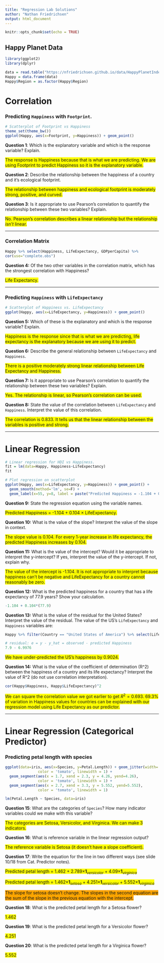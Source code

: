 ---
title: "Regression Lab Solutions"
author: "Nathan Friedrichsen"
output: html_document
---

```{r setup, include=FALSE}
knitr::opts_chunk$set(echo = TRUE)
```

## Happy Planet Data

```{r, warning=FALSE, message=FALSE}
library(ggplot2)
library(dplyr)

data = read.table("https://nfriedrichsen.github.io/data/HappyPlanetIndex.txt", header=T, sep=",")
Happy = data.frame(data)
Happy$Region = as.factor(Happy$Region)
```

# Correlation

### Predicting `Happiness` with `Footprint`. 

```{r, warning=F}
# Scatterplot of Footprint vs Happiness
theme_set(theme_bw())
ggplot(Happy, aes(x=Footprint, y=Happiness)) + geom_point()
```

**Question 1**: Which is the explanatory variable and which is the response variable? Explain.

<span style="background-color: yellow;"> The response is Happiness because that is what we are predicting. We are using Footprint to predict Happiness so it is the explanatory variable.</span>

**Question 2**: Describe the relationship between the happiness of a country and it's ecological footprint.

<span style="background-color: yellow;">The relationship between happiness and ecological footprint is moderately strong, positive, and curved.</span>

**Question 3**: Is it appropriate to use Pearson's correlation to quantify the relationship between these two variables? Explain.

<span style="background-color: yellow;">No. Pearson's correlation describes a linear relationship but the relationship *isn't* linear.</span>

---

### Correlation Matrix

```{r}
Happy %>% select(Happiness, LifeExpectancy, GDPperCapita) %>%
cor(use="complete.obs")
```

**Question 4:** Of the two other variables in the correlation matrix, which has the strongest correlation with Happiness?

<span style="background-color: yellow;">Life Expectancy.</span>

---

### Predicting `Happiness` with `LifeExpectancy`

```{r}
# Scatterplot of Happiness vs. LifeExpectancy
ggplot(Happy, aes(x=LifeExpectancy, y=Happiness)) + geom_point()
```

**Question 5:** Which of these is the explanatory and which is the response variable? Explain.

<span style="background-color: yellow;">Happiness is the response since that is what we are predicting, life expectancy is the explanatory because we are using it to predict.</span>

**Question 6:** Describe the general relationship between `LifeExpectancy` and `Happiness`. 

<span style="background-color: yellow;">There is a positive moderately strong linear relationship between Life Expectancy and Happiness.</span>

**Question 7:** Is it appropriate to use Pearson's correlation to quantify the relationship between these two variables? Explain.

<span style="background-color: yellow;">Yes. The relationship is linear, so Pearson's correlation can be used.</span>

**Question 8:** State the value of the correlation between `LifeExpectancy` and `Happiness`. Interpret the value of this correlation.

<span style="background-color: yellow;">The correlation is 0.833. It tells us that the linear relationship between the variables is positive and strong.</span>

---

# Linear Regression

```{r, message=F}
# Linear regression for HDI vs Happiness.
fit = lm(data=Happy, Happiness~LifeExpectancy)
fit

# Plot regression on scatterplot
ggplot(Happy, aes(x=LifeExpectancy, y=Happiness)) + geom_point() +
  geom_smooth(method='lm', se=F) + 
  geom_label(x=55, y=8, label = paste("Predicted Happiness = -1.104 + 0.104*LifeExpectancy"))
```

**Question 9:** State the regression equation using the variable names.

<span style="background-color: yellow;">Predicted Happiness = -1.104 + 0.104 $\times$ LifeExpectancy.</span>

**Question 10:** What is the value of the slope? Interpret the value of the slope in context.

<span style="background-color: yellow;">The slope value is 0.104. For every 1-year increase in life expectancy, the predicted Happiness increases by 0.104.</span>

**Question 11:** What is the value of the intercept? Would it be appropriate to interpret the y-intercept? If yes, interpret the value of the y-intercept. If not, explain why.

<span style="background-color: yellow;">The value of the intercept is -1.104. It is not appropriate to interpret because happiness can't be negative and LifeExpectancy for a country cannot reasonably be zero.</span>

**Question 12:** What is the predicted happiness for a country that has a life expectancy of 77.9 years? Show your calculation.

```{r}
-1.104 + 0.104*(77.9)
```

**Question 13:** What is the value of the residual for the United States? Interpret the value of the residual. The value of the US's `LifeExpectancy` and `Happiness` variables are:

```{r}
Happy %>% filter(Country == "United States of America") %>% select(LifeExpectancy, Happiness)
```

```{r}
# residual: e = y - y_hat = observed - predicted Happiness
7.9 - 6.9976
```
<span style="background-color: yellow;">We have under-predicted the US's happiness by 0.9024.</span>

**Question 14:** What is the value of the coefficient of determination (R^2) between the happiness of a country and its life expectancy? Interpret the value of R^2 (do not use correlation interpretation).

```{r}
cor(Happy$Happiness, Happy$LifeExpectancy)^2
```

<span style="background-color: yellow;">We can square the correlation value we got earlier to get $R^2 = 0.693$. 69.3\% of variation in Happiness values for countries can be explained with our regression model using Life Expectancy as our predictor.</span>

---

# Linear Regression (Categorical Predictor)

### Predicting petal length with species

```{r, warning=F, message=F, echo=F}
ggplot(data=iris, aes(x=Species, y=Petal.Length)) + geom_jitter(width=.2) + geom_smooth(method="lm") + geom_segment(aes(x = 0.7, xend = 1.3, y = 1.462, yend=1.462), 
               color = 'tomato', linewidth = 1) +
  geom_segment(aes(x = 1.7, xend = 2.3, y = 4.26, yend=4.26), 
               color = 'tomato', linewidth = 1) +
  geom_segment(aes(x = 2.7, xend = 3.3, y = 5.552, yend=5.552), 
               color = 'tomato', linewidth = 1)

lm(Petal.Length ~ Species, data=iris)
```

**Question 15**: What are the categories of `Species`? How many indicator variables could we make with this variable?

<span style="background-color: yellow;">The categories are Setosa, Versicolor, and Virginica. We can make 3 indicators.</span>

**Question 16**: What is reference variable in the linear regression output?

<span style="background-color: yellow;">The reference variable is Setosa (it doesn't have a slope coefficient).</span>

**Question 17**: Write the equation for the line in two different ways (see slide 10/18 from Cat. Predictor notes).

<span style="background-color: yellow;">Predicted petal length = 1.462 + 2.789$\times$**1**$_{versicolor}$ + 4.09$\times$**1**$_{virginica}$</span>

<span style="background-color: yellow;">Predicted petal length = 1.462$\times$**1**$_{setosa}$ + 4.251$\times$**1**$_{versicolor}$ + 5.552$\times$**1**$_{virginica}$</span> 

<span style="background-color: orange;">The slope for setosa doesn't change. The slopes in the second equation are the sum of the slope in the previous equation with the intercept.</span>

**Question 18**: What is the predicted petal length for a Setosa flower?

<span style="background-color: yellow;">1.462</span>

**Question 19**: What is the predicted petal length for a Versicolor flower?

<span style="background-color: yellow;">4.251</span>

**Question 20**: What is the predicted petal length for a Virginica flower?

<span style="background-color: yellow;">5.552</span>